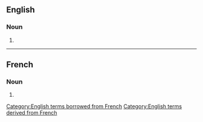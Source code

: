 {{also|facades}}
==English==

===Noun===
{{head|en|noun plural form}}

# {{plural of|façade|lang=en}}

[[Category:English terms borrowed from French]]
[[Category:English terms derived from French]]

----

==French==

===Noun===
{{head|fr|noun plural form|g=f}}

# {{plural of|façade|lang=fr}}